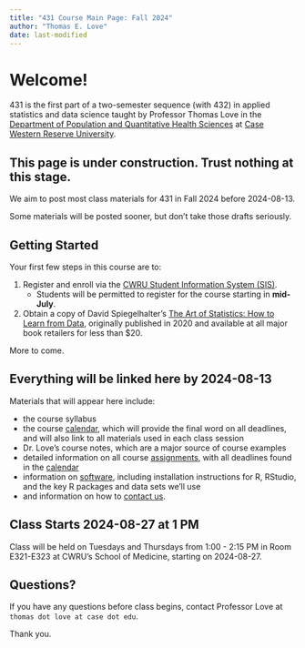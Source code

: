 ```yaml
---
title: "431 Course Main Page: Fall 2024"
author: "Thomas E. Love"
date: last-modified
---
```


# Welcome! 

431 is the first part of a two-semester sequence (with 432) in applied statistics and data science taught by Professor Thomas Love in the [Department of Population and Quantitative Health Sciences](https://case.edu/medicine/pqhs/) at [Case Western Reserve University](https://case.edu/).

::: {.callout-important}

## This page is under construction. Trust nothing at this stage.

We aim to post most class materials for 431 in Fall 2024 before 2024-08-13.

Some materials will be posted sooner, but don't take those drafts seriously.

:::

## Getting Started

Your first few steps in this course are to:

1.  Register and enroll via the [CWRU Student Information System (SIS)](https://sis.case.edu/). 
    - Students will be permitted to register for the course starting in **mid-July**.
2.  Obtain a copy of David Spiegelhalter's [The Art of Statistics: How to Learn from Data](https://www.amazon.com/Art-Statistics-How-Learn-Data/dp/1541675703), originally published in 2020 and available at all major book retailers for less than \$20.

More to come.

## Everything will be linked here by 2024-08-13

Materials that will appear here include:

-   the course syllabus
-   the course [calendar](calendar.qmd), which will provide the final word on all deadlines, and will also link to all materials used in each class session
-   Dr. Love's course notes, which are a major source of course examples
-   detailed information on all course [assignments](assignments.qmd), with all deadlines found in the [calendar](calendar.qmd)
-   information on [software](software.qmd), including installation instructions for R, RStudio, and the key R packages and data sets we'll use
-   and information on how to [contact us](contact.qmd).



## Class Starts 2024-08-27 at 1 PM

Class will be held on Tuesdays and Thursdays from 1:00 - 2:15 PM in Room E321-E323 at CWRU's School of Medicine, starting on 2024-08-27.

## Questions?

If you have any questions before class begins, contact Professor Love at `thomas dot love at case dot edu`.

Thank you.
